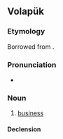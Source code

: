 {{also|jaf|jàf}}
==Volapük==

===Etymology===
Borrowed from {{bor|vo|de|Geschäft||business}}.

===Pronunciation===
* {{IPA|/ʃɛf/|lang=vo}}

===Noun===
{{vo-noun}}

# [[business]]

====Declension====
{{vo-decl-noun}}
